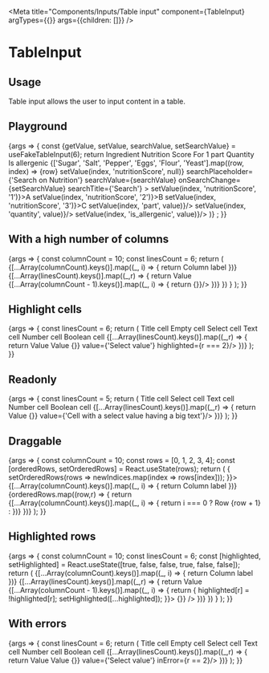 
<Meta
  title="Components/Inputs/Table input"
  component={TableInput}
  argTypes={{}}
  args={{children: []}}
/>

# TableInput

## Usage

Table input allows the user to input content in a table.

## Playground

<Canvas>
  <Story name="Standard">
    {args => {
      const {getValue, setValue, searchValue, setSearchValue} = useFakeTableInput(6);
      return <TableInput {...args}>
        <TableInput.Header>
          <TableInput.HeaderCell>Ingredient</TableInput.HeaderCell>
          <TableInput.HeaderCell>Nutrition Score</TableInput.HeaderCell>
          <TableInput.HeaderCell>For 1 part</TableInput.HeaderCell>
          <TableInput.HeaderCell>Quantity</TableInput.HeaderCell>
          <TableInput.HeaderCell>Is allergenic</TableInput.HeaderCell>
        </TableInput.Header>
        <TableInput.Body>
          {['Sugar', 'Salt', 'Pepper', 'Eggs', 'Flour', 'Yeast'].map((row, index) => <TableInput.Row key={row}>
            <TableInput.Cell><TableInput.CellContent rowTitle={true}>{row}</TableInput.CellContent></TableInput.Cell>
            <TableInput.Cell>
              <TableInput.Select
                clearLabel="Remove"
                openDropdownLabel="Open"
                value={{'1': 'A', '2': 'B', '3': 'C'}[getValue(index, 'nutritionScore')]}
                onClear={() => setValue(index, 'nutritionScore', null)}
                searchPlaceholder={'Search on Nutrition'}
                searchValue={searchValue}
                onSearchChange={setSearchValue}
                searchTitle={'Search'}
              >
                <Dropdown.Item onClick={() => setValue(index, 'nutritionScore', '1')}>A</Dropdown.Item>
                <Dropdown.Item onClick={() => setValue(index, 'nutritionScore', '2')}>B</Dropdown.Item>
                <Dropdown.Item onClick={() => setValue(index, 'nutritionScore', '3')}>C</Dropdown.Item>
              </TableInput.Select>
            </TableInput.Cell>
            <TableInput.Cell><TableInput.Text value={getValue(index, 'part')} onChange={(value) => setValue(index, 'part', value)}/></TableInput.Cell>
            <TableInput.Cell><TableInput.Number value={getValue(index, 'quantity')} onChange={(value) => setValue(index, 'quantity', value)}/></TableInput.Cell>
            <TableInput.Cell><TableInput.Boolean yesLabel="Yes" noLabel="No" value={getValue(index, 'is_allergenic')} onChange={(value) => setValue(index, 'is_allergenic', value)}/></TableInput.Cell>
          </TableInput.Row>
        )}
        </TableInput.Body>
      </TableInput>;
    }}
  </Story>
</Canvas>

<ArgsTable story="Standard" />

## With a high number of columns

<Canvas>
  <Story name="With a high number of tags">
    {args => {
      const columnCount = 10;
      const linesCount = 6;
      return (
        <TableInput {...args}>
          <TableInput.Header>
            {[...Array(columnCount).keys()].map((_, i) => {
              return <TableInput.HeaderCell key={i}>Column label</TableInput.HeaderCell>
            })}
          </TableInput.Header>
          <TableInput.Body>
            {[...Array(linesCount).keys()].map((_,r) => {
              return <TableInput.Row key={r}>
                <TableInput.Cell><TableInput.CellContent rowTitle={true}>Value</TableInput.CellContent></TableInput.Cell>
                {[...Array(columnCount - 1).keys()].map((_, i) => {
                  return <TableInput.Cell key={i}><TableInput.Text value={'Value'} onChange={() => {}}/></TableInput.Cell>
                })}
              </TableInput.Row>
              })
            }
          </TableInput.Body>
        </TableInput>
      );
    }}
  </Story>
</Canvas>

## Highlight cells

<Canvas>
  <Story name="Highlight cells">
    {args => {
      const linesCount = 6;
      return (
        <TableInput {...args}>
          <TableInput.Header>
            <TableInput.HeaderCell>Title cell</TableInput.HeaderCell>
            <TableInput.HeaderCell>Empty cell</TableInput.HeaderCell>
            <TableInput.HeaderCell>Select cell</TableInput.HeaderCell>
            <TableInput.HeaderCell>Text cell</TableInput.HeaderCell>
            <TableInput.HeaderCell>Number cell</TableInput.HeaderCell>
            <TableInput.HeaderCell>Boolean cell</TableInput.HeaderCell>
          </TableInput.Header>
          <TableInput.Body>
            {[...Array(linesCount).keys()].map((_,r) => {
              return <TableInput.Row key={r}>
                <TableInput.Cell><TableInput.CellContent rowTitle={true} highlighted={r === 0}>Value</TableInput.CellContent></TableInput.Cell>
                <TableInput.Cell><TableInput.CellContent highlighted={r === 1}>Value</TableInput.CellContent></TableInput.Cell>
                <TableInput.Cell><TableInput.Select onSearchChange={() => {}} value={'Select value'} highlighted={r === 2}/></TableInput.Cell>
                <TableInput.Cell><TableInput.Text value={'Text value'} highlighted={r === 3}/></TableInput.Cell>
                <TableInput.Cell><TableInput.Number value={42} highlighted={r === 4}/></TableInput.Cell>
                <TableInput.Cell><TableInput.Boolean value={true} yesLabel={"Yes"} noLabel={"No"} highlighted={r === 5}/></TableInput.Cell>
              </TableInput.Row>
            })}
          </TableInput.Body>
        </TableInput>
      );
    }}
  </Story>
</Canvas>

## Readonly

<Canvas>
  <Story name="Readonly">
    {args => {
      const linesCount = 5;
      return (
        <TableInput {...args} readOnly={true}>
          <TableInput.Header>
            <TableInput.HeaderCell>Title cell</TableInput.HeaderCell>
            <TableInput.HeaderCell>Select cell</TableInput.HeaderCell>
            <TableInput.HeaderCell>Text cell</TableInput.HeaderCell>
            <TableInput.HeaderCell>Number cell</TableInput.HeaderCell>
            <TableInput.HeaderCell>Boolean cell</TableInput.HeaderCell>
          </TableInput.Header>
          <TableInput.Body>
            {[...Array(linesCount).keys()].map((_,r) => {
              return <TableInput.Row key={r}>
                <TableInput.Cell><TableInput.CellContent rowTitle={true}>Value</TableInput.CellContent></TableInput.Cell>
                <TableInput.Cell><TableInput.Select onSearchChange={() => {}} value={'Cell with a select value having a big text'}/></TableInput.Cell>
                <TableInput.Cell><TableInput.Text value={'Cell with a text value having a big text'}/></TableInput.Cell>
                <TableInput.Cell><TableInput.Number value={Math.pow(4212345967, r)}/></TableInput.Cell>
                <TableInput.Cell><TableInput.Boolean value={true} yesLabel={"Yes"} noLabel={"No"}/></TableInput.Cell>
              </TableInput.Row>
            })}
          </TableInput.Body>
        </TableInput>
      );
    }}
  </Story>
</Canvas>

## Draggable

<Canvas>
  <Story name="Draggable">
    {args => {
      const columnCount = 10;
      const rows = [0, 1, 2, 3, 4];
      const [orderedRows, setOrderedRows] = React.useState(rows);
      return (
        <TableInput {...args} isDragAndDroppable={true} onReorder={newIndices => {
          setOrderedRows(rows => newIndices.map(index => rows[index]));
        }}>
          <TableInput.Header>
            {[...Array(columnCount).keys()].map((_, i) => {
              return <TableInput.HeaderCell key={i}>Column label</TableInput.HeaderCell>
            })}
          </TableInput.Header>
          <TableInput.Body>
            {orderedRows.map((row,r) => {
              return <TableInput.Row key={r}>
                {[...Array(columnCount).keys()].map((_, i) => {
                  return i === 0 ? <TableInput.Cell key={i}><TableInput.CellContent rowTitle={true}>Row {row + 1}</TableInput.CellContent></TableInput.Cell> :
                    <TableInput.Cell key={i}>
                      <TableInput.Text value={'A value'}></TableInput.Text>
                    </TableInput.Cell>
                })}
              </TableInput.Row>
            })}
          </TableInput.Body>
        </TableInput>
      );
    }}
  </Story>
</Canvas>

## Highlighted rows

<Canvas>
  <Story name="Highlighted rows">
    {args => {
      const columnCount = 10;
      const linesCount = 6;
      const [highlighted, setHighlighted] = React.useState([true, false, false, true, false, false]);
      return (
        <TableInput {...args}>
          <TableInput.Header>
            {[...Array(columnCount).keys()].map((_, i) => {
              return <TableInput.HeaderCell key={i}>Column label</TableInput.HeaderCell>
            })}
          </TableInput.Header>
          <TableInput.Body>
            {[...Array(linesCount).keys()].map((_,r) => {
              return <TableInput.Row key={r} highlighted={highlighted[r]}>
                <TableInput.Cell><TableInput.CellContent rowTitle={true}>Value</TableInput.CellContent></TableInput.Cell>
                {[...Array(columnCount - 1).keys()].map((_, i) => {
                  return <TableInput.Cell key={i} onClick={() => {
                    highlighted[r] = !highlighted[r];
                    setHighlighted([...highlighted]);
                  }}>
                    <TableInput.Text value={'Value'} onChange={() => {}} />
                  </TableInput.Cell>
                })}
              </TableInput.Row>
            })
            }
          </TableInput.Body>
        </TableInput>
      );
    }}
  </Story>
</Canvas>

## With errors

<Canvas>
  <Story name="With errors">
    {args => {
      const linesCount = 6;
      return (
        <TableInput {...args}>
          <TableInput.Header>
            <TableInput.HeaderCell>Title cell</TableInput.HeaderCell>
            <TableInput.HeaderCell>Empty cell</TableInput.HeaderCell>
            <TableInput.HeaderCell>Select cell</TableInput.HeaderCell>
            <TableInput.HeaderCell>Text cell</TableInput.HeaderCell>
            <TableInput.HeaderCell>Number cell</TableInput.HeaderCell>
            <TableInput.HeaderCell>Boolean cell</TableInput.HeaderCell>
          </TableInput.Header>
          <TableInput.Body>
            {[...Array(linesCount).keys()].map((_,r) => {
              return <TableInput.Row key={r}>
                <TableInput.Cell><TableInput.CellContent inError={r == 0} rowTitle={true}>Value</TableInput.CellContent></TableInput.Cell>
                <TableInput.Cell><TableInput.CellContent inError={r == 1}>Value</TableInput.CellContent></TableInput.Cell>
                <TableInput.Cell><TableInput.Select onSearchChange={() => {}} value={'Select value'} inError={r == 2}/></TableInput.Cell>
                <TableInput.Cell><TableInput.Text value={'Text value'} inError={r == 3}/></TableInput.Cell>
                <TableInput.Cell><TableInput.Number value={42} inError={r == 4}/></TableInput.Cell>
                <TableInput.Cell><TableInput.Boolean value={true} yesLabel={"Yes"} noLabel={"No"} inError={r == 5}/></TableInput.Cell>
              </TableInput.Row>
            })}
          </TableInput.Body>
        </TableInput>
      );
    }}
  </Story>
</Canvas>
